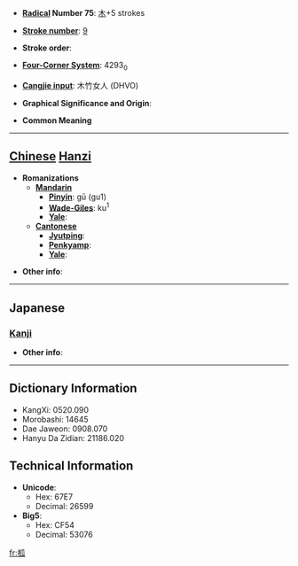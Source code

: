 * '''[[Wiktionary:Chinese radical index| Radical]] Number 75''': [[Wiktionary:Chinese radical index 木|木]]+5 strokes

* '''[[Wiktionary:Chinese total strokes index|Stroke number]]''': [[Wiktionary:Chinese total strokes index 9|9]]

* '''Stroke order''': 

* '''[[Wiktionary:Chinese four corner index|Four-Corner System]]''': 4293<sub>0</sub>

* '''[[Wiktionary:Chinese Cangjie index|Cangjie input]]''': 木竹女人 (DHVO)

* '''Graphical Significance and Origin''': 

* '''Common Meaning'''

----

== [[Chinese]] [[Hanzi]] ==

* '''Romanizations'''
** '''[[Mandarin]]'''
*** '''[[Pinyin]]''': gū (gu1)
*** '''[[Wade-Giles]]''': ku<sup>1</sup>
*** '''[[Yale]]''': 
** '''[[Cantonese]]'''
*** '''[[Jyutping]]''':
*** '''[[Penkyamp]]''': 
*** '''[[Yale]]''': 

* '''Other info''': 

----

==Japanese==
===[[Kanji]]===
{{kanji|on readings=[[こ]] (ko), [[か]] (ka), [[く]] (ku)|kun readings=[[かど]] (kado), [[さかずき]] (sakazuki)}}

* '''Other info''':  

----

== Dictionary Information ==

* KangXi: 0520.090
* Morobashi: 14645
* Dae Jaweon: 0908.070
* Hanyu Da Zidian: 21186.020

== Technical Information ==

* '''Unicode''':
** Hex: 67E7
** Decimal: 26599
* '''Big5''':
** Hex: CF54
** Decimal: 53076

[[fr:柧]]